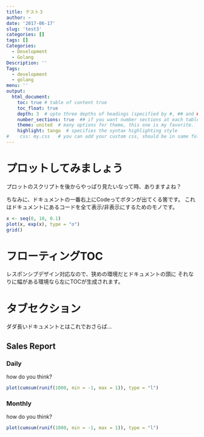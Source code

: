 ---
title: テスト３
author: ~
date: '2017-06-17'
slug: 'test3'
categories: []
tags: []
Categories:
  - Development
  - Golang
Description: ''
Tags:
  - development
  - golang
menu: ''
output: 
  html_document:
    toc: true # table of content true
    toc_float: true
    depth: 3  # upto three depths of headings (specified by #, ## and ###)
    number_sections: true  ## if you want number sections at each table header
    theme: united  # many options for theme, this one is my favorite.
    highlight: tango  # specifies the syntax highlighting style
#    css: my.css   # you can add your custom css, should be in same folder
---

# プロットしてみましょう
プロットのスクリプトを後からやっぱり見たいなって時、ありますよね？

ちなみに、ドキュメントの一番右上にCodeってボタンが出てくる筈です。
これはドキュメントにあるコードを全て表示/非表示にするためのモノです。
```{r}
x <- seq(0, 10, 0.1)
plot(x, exp(x), type = "o")
grid()
```


# フローティングTOC
レスポンシブデザイン対応なので、狭めの環境だとドキュメントの頭に
それなりに幅がある環境なら左にTOCが生成されます。


# タブセクション
ダダ長いドキュメントとはこれでおさらば…

## Sales Report {.tabset}
### Daily
how do you think?
```{r}
plot(cumsum(runif(1000, min = -1, max = 1)), type = "l")
```

### Monthly
how do you think?
```{r}
plot(cumsum(runif(1000, min = -1, max = 1)), type = "l")
```